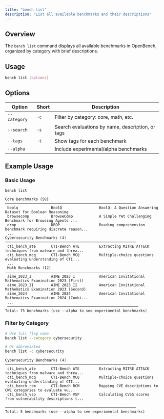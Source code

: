 ```yaml
---
title: "bench list"
description: "List all available benchmarks and their descriptions"
---
```


## Overview

The `bench list` command displays all available benchmarks in OpenBench, organized by category with brief descriptions.

## Usage

```bash
bench list [options]
```

## Options

| Option | Short | Description |
|--------|-------|-------------|
| `--category` | `-c` | Filter by category: core, math, etc. |
| `--search` | `-s` | Search evaluations by name, description, or tags |
| `--tags` | `-t` | Show tags for each benchmark|
| `--alpha` |  | Include experimental/alpha benchmarks|

## Example Usage

### Basic Usage

```bash
bench list
```

``` x bench list example output
Core Benchmarks (58)                                                                                 
────────────────────────────────────────────────────────────
 boolq               BoolQ                 BoolQ: A Question Answering Dataset for Boolean Reasoning    
 browsecomp          BrowseComp            A Simple Yet Challenging Benchmark for Browsing Agents ... 
 drop                DROP                  Reading comprehension benchmark requiring discrete reason... 
 ...                                                                                              
Cybersecurity Benchmarks (4)
────────────────────────────────────────────────────────────
 cti_bench_ate       CTI-Bench ATE         Extracting MITRE ATT&CK techniques from malware and threa... 
 cti_bench_mcq       CTI-Bench MCQ         Multiple-choice questions evaluating understanding of CTI... 
 ...
 Math Benchmarks (12)
────────────────────────────────────────────────────────────
 aime_2023_I         AIME 2023 I           American Invitational Mathematics Examination 2023 (First)   
 aime_2023_II        AIME 2023 II          American Invitational Mathematics Examination 2023 (Second)  
 aime_2024           AIME 2024             American Invitational Mathematics Examination 2024 (Combi... 
 ...
 ────────────────────────────────────────────────────────────
Total: 75 benchmarks (use --alpha to see experimental benchmarks)
```

### Filter by Category

```bash
# Use full flag name
bench list --category cybersecurity

# Or abbreviated
bench list -c cybersecurity
```

``` x bench list -c example output
Cybersecurity Benchmarks (4)
────────────────────────────────────────────────────────────
 cti_bench_ate       CTI-Bench ATE         Extracting MITRE ATT&CK techniques from malware and threa... 
 cti_bench_mcq       CTI-Bench MCQ         Multiple-choice questions evaluating understanding of CTI... 
 cti_bench_rcm       CTI-Bench RCM         Mapping CVE descriptions to CWE categories to evaluate vu... 
 cti_bench_vsp       CTI-Bench VSP         Calculating CVSS scores from vulnerability descriptions t... 

────────────────────────────────────────────────────────────
Total: 5 benchmarks (use --alpha to see experimental benchmarks)
```
